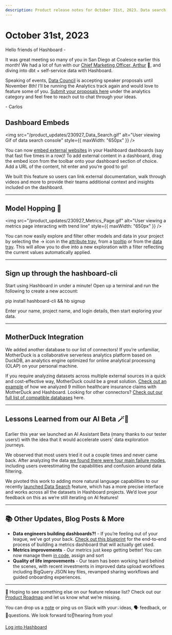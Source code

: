 ```yaml
---
description: Product release notes for October 31st, 2023. Data search,
---
```


# October 31st, 2023

Hello friends of Hashboard -

It was great meeting so many of you in San Diego at Coalesce earlier this month! We had a lot of fun with our [Chief Marketing Officer, Arthur](https://www.linkedin.com/posts/hashboardhq_coalesce2023-activity-7121176355253141505-o_ii?utm_source=share&utm_medium=member_desktop) 🐶, and diving into dbt + self-service data with Hashboard.

Speaking of events, [Data Council](https://www.datacouncil.ai/) is accepting speaker proposals until November 8th! I’ll be running the Analytics track again and would love to feature some of you. [Submit your proposals here](https://www.datacouncil.ai/call-for-proposals) under the analytics category and feel free to reach out to chat through your ideas.

\- Carlos

## Dashboard Embeds

<img
  src="/product_updates/230927_Data_Search.gif"
  alt="User viewing Gif of data search console"
  style={{ maxWidth: "650px" }}
/>

You can now [embed external websites](https://docs.hashboard.com/docs/dashboards/embed) in your Hashboard dashboards (say that fast five times in a row)! To add external content in a dashboard, drag the embed icon from the toolbar onto your dashboard section of choice. Add a URL of the content, hit enter and you’re good to go!

We built this feature so users can link external documentation, walk through videos and more to provide their teams additional context and insights included on the dashboard.

---

## Model Hopping 🐇

<img
  src="/product_updates/230927_Metrics_Page.gif"
  alt="User viewing a metrics page interacting with trend line"
  style={{ maxWidth: "650px" }}
/>

You can now easily explore and filter other models and data in your project by selecting the → icon in the [attribute tray](https://docs.hashboard.com/docs/visualizing-data/attribute-tray#exploring-further-from-the-attribute-tray), from a [tooltip](https://docs.hashboard.com/docs/visualizing-data/chart-interactions#exploring-further-from-the-tooltip) or from the [data tray](https://docs.hashboard.com/docs/visualizing-data/data-tray). This will allow you to dive into a new exploration with a filter reflecting the current values automatically applied.

---

## Sign up through the hashboard-cli

Start using Hashboard in under a minute! Open up a terminal and run the following to create a new account:

pip install hashboard-cli && hb signup

Enter your name, project name, and login details, then start exploring your data.

---

## MotherDuck Integration

We added another database to our list of connectors! If you’re unfamiliar, MotherDuck is a collaborative serverless analytics platform based on DuckDB, an analytics engine optimized for online analytical processing (OLAP) on your personal machine.

If you require analyzing datasets across multiple external sources in a quick and cost-effective way, MotherDuck could be a great solution. [Check out an example](https://hashboard.com/blog/analyzing-9-million-healthcare-insurance-claims-with-motherduck-and-hashboard) of how we analyzed 9 million healthcare insurance claims with MotherDuck and Hashboard. Looking for other connectors? [Check out our full list of compatible databases](https://docs.hashboard.com/docs/database-connections) here.

---

## Lessons Learned from our AI Beta 🪄🧠

Earlier this year we launched an AI Assistant Beta (many thanks to our tester users!) with the idea that it would accelerate users’ data exploration journeys.

We observed that most users tried it out a couple times and never came back. After analyzing the data [we found there were four main failure modes](https://hashboard.com/blog/using-ai-for-data-analysis-expectations-vs-reality), including users overestimating the capabilities and confusion around data filtering.

We pivoted this work to adding more natural language capabilities to our recently [launched Data Search](https://docs.hashboard.com/docs/visualizing-data/data-search) feature, which has a more precise interface and works across all the datasets in Hashboard projects. We’d love your feedback on this as we’re still iterating on AI features!

---

## 📚 Other Updates, Blog Posts & More

- **Data engineers building dashboards?!** - If you’re feeling out of your league, we’ve got your back. [Check out this blueprint](https://hashboard.com/blog/data-engineers-guide-to-bi) for the end-to-end process of building a metrics dashboard that will actually get used.
- **Metrics improvements** - Our metrics just keep getting better! You can now manage them [in code](https://docs.hashboard.com/docs/metrics#metrics-as-code), assign and sort
- **Quality of life improvements** - Our team has been working hard behind the scenes, with recent investments in improved data upload workflows including BigQuery JSON key files, revamped sharing workflows and guided onboarding experiences.

---

👀 Hoping to see something else on our feature release list? Check out our [Product Roadmap](/product-roadmap) and let us know what we’re missing.

You can drop us a [note](mailto:support@hashboard.com?subject=null&body=null) or ping us on Slack with your💡ideas, 🗣 feedback, or 🙋questions. We look forward to👂hearing from you!

[Log into Hashboard](https://hashboard.com/app)
